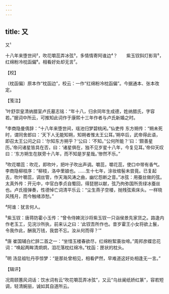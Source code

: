 ```yaml
---
---
---
```

title: 又
---



又¹





十八年来堕世间²，吹花嚼蕊弄冰弦³，多情情寄阿谁边⁴？　　紫玉钗斜灯影背⁵，红绵粉冷枕函偏⁶。相看好处却无言⁷。





【校】


〔枕函偏〕原本作“枕函边”，校云：一作“红绵粉冷枕函偏”。今据通本、张本改定。





【笺注】


¹叶舒崇皇清纳腊室卢氏墓志铭：“年十八，归余同年生成德，姓纳腊氏，字容若。”据词中所云，可推知此词作于康熙十三年作者与卢氏新婚之时。

²李商隐曼倩辞：“十八年来堕世间，瑶池归梦碧桃闲。”仙吏传 东方朔传：“朔未死时，谓同舍郎曰：‘天下人无能知朔，知朔者惟太王公耳。’朔卒后，武帝得此语，即召太王公问之曰：‘尔知东方朔乎？’公曰：‘不知。’‘公何所能？’曰：‘颇善星历。’帝问诸星皆具在否，曰：‘诸星俱在，独不见岁星十八年，今复见耳。’帝仰天叹曰：‘东方朔生在朕旁十八年，而不知是岁星哉。’惨然不乐。”

³吹花嚼蕊：吹花，即吹叶，把叶子吹出声调。嚼蕊，嚼花蕊，使口中带有香气。李商隐柳枝序：“柳枝，洛中里娘也。……生十七年，涂妆绾髻未尝竟。已复起去，吹叶嚼蕊，调丝管，作天海风涛之曲，幽忆怨断之音。”冰弦：用蚕丝做的弦。太真外传：开元中，中官白季贞自蜀回，得琵琶以献，弦乃拘弥国所贡绿冰蚕丝也。卢氏擅弹奏，性德悼亡词清平乐云：“尘生燕子空楼，抛残弦索床头。一样晓风残月，而今触绪添愁。”

⁴阿谁：犹言何人。

⁵紫玉钗：唐蒋防霍小玉传：“曾令侍婢浣沙将紫玉钗一只诣侯景先家货之。路逢内作老玉工，见浣沙所执，前来认之曰：‘此钗吾所作也。昔岁霍王小女将欲上鬟，令我作此，酬我万钱，我尝不忘。汝从何而得？’”

⁶唐 崔国辅白纻辞二首之一：“坐惜玉楼春欲尽，红绵粉絮裛妆啼。”周邦彦蝶恋花词：“唤起两眸清炯炯，泪花落枕红绵冷。”枕函：匣状的枕头。

⁷明 汤显祖牡丹亭惊梦：“是那处曾相见，相看俨然，早难道这好处相逢无一言。”





【辑评】


况周颐蕙风词话：饮水词有云“吹花嚼蕊弄冰弦”，又云“乌丝阑纸娇红篆”，容若短调，轻清婉丽，诚如其自道所云。